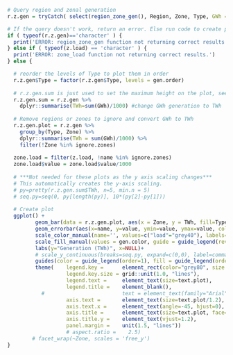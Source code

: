 
```r

# Query region and zonal generation
r.z.gen = tryCatch( select(region_zone_gen(), Region, Zone, Type, GWh = value), error = function(cond) { return('ERROR') } )

# If the query doesn't work, return an error. Else run code to create plot.
if ( typeof(r.z.gen)=='character' ) {
  print('ERROR: region_zone_gen function not returning correct results.')
} else if ( typeof(z.load) == 'character' ) { 
  print('ERROR: zone_load function not returning correct results.')
} else {

  # reorder the levels of Type to plot them in order
  r.z.gen$Type = factor(r.z.gen$Type, levels = gen.order)
    
  # r.z.gen.sum is just used to set the maximum height on the plot, see pretty() fcn below
  r.z.gen.sum = r.z.gen %>% 
    dplyr::summarise(TWh=sum(GWh)/1000) #change GWh generation to TWh
  
  # Remove regions or zones to ignore and convert GWh to TWh
  r.z.gen.plot = r.z.gen %>%
    group_by(Type, Zone) %>%
    dplyr::summarise(TWh = sum(GWh)/1000) %>%
    filter(!Zone %in% ignore.zones)
    
  zone.load = filter(z.load, !name %in% ignore.zones)
  zone.load$value = zone.load$value/1000
  
  # ***Not needed for these plots as the y axis scaling changes***
  # This automatically creates the y-axis scaling. 
  # py=pretty(r.z.gen.sum$TWh, n=5, min.n = 5)
  # seq.py=seq(0, py[length(py)], 10*(py[2]-py[1]))
  
  # Create plot
  ggplot() +
         geom_bar(data = r.z.gen.plot, aes(x = Zone, y = TWh, fill=Type, order=as.numeric(Type)), stat="identity", position="stack" ) +
         geom_errorbar(aes(x=name, y=value, ymin=value, ymax=value, color='load'), data=zone.load, linetype='longdash', size=0.45)+ 
         scale_color_manual(name='', values=c("load"="grey40"), labels=c("Load"))+
         scale_fill_manual(values = gen.color, guide = guide_legend(reverse = TRUE))+
         labs(y="Generation (TWh)", x=NULL)+
         # scale_y_continuous(breaks=seq.py, expand=c(0,0), label=comma)+
         guides(color = guide_legend(order=1), fill = guide_legend(order=2, reverse=TRUE))+
         theme(    legend.key =      element_rect(color="grey80", size = 0.8), 
                   legend.key.size = grid::unit(1.0, "lines"),
                   legend.text =     element_text(size=text.plot), 
                   legend.title =    element_blank(),
           #                         text = element_text(family="Arial"),
                   axis.text =       element_text(size=text.plot/1.2), 
                   axis.text.x =     element_text(angle=-45, hjust=0),
                   axis.title =      element_text(size=text.plot, face=2), 
                   axis.title.y =    element_text(vjust=1.2), 
                   panel.margin =    unit(1.5, "lines"))
                   # aspect.ratio =    2.5)
        # facet_wrap(~Zone, scales = 'free_y')
}
```
